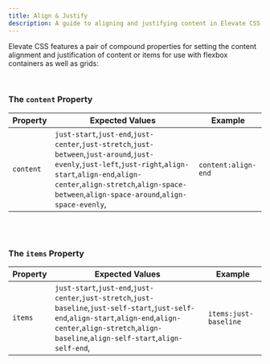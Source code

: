 ```yaml
---
title: Align & Justify
description: A guide to aligning and justifying content in Elevate CSS.
---
```


Elevate CSS features a pair of compound properties for setting the content alignment and justification of content or items for use with flexbox containers as well as grids:

<br/>

### The `content` Property

| Property   | Expected Values | Example     |
|------------|--------------------|-----------------------|
| `content` |  `just-start`,`just-end`,`just-center`,`just-stretch`,`just-between`,`just-around`,`just-evenly`,`just-left`,`just-right`,`align-start`,`align-end`,`align-center`,`align-stretch`,`align-space-between`,`align-space-around`,`align-space-evenly`, |  `content:align-end`  |

<br/>
<br/>

### The `items` Property

| Property   | Expected Values | Example     |
|------------|--------------------|-----------------------|
| `items` |  `just-start`,`just-end`,`just-center`,`just-stretch`,`just-baseline`,`just-self-start`,`just-self-end`,`align-start`,`align-end`,`align-center`,`align-stretch`,`align-baseline`,`align-self-start`,`align-self-end`, |  `items:just-baseline`  |